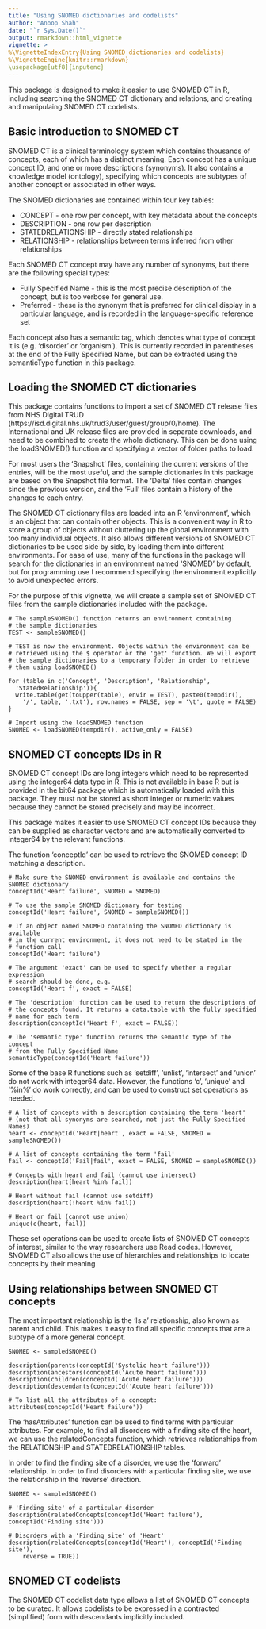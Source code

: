 ```yaml
---
title: "Using SNOMED dictionaries and codelists"
author: "Anoop Shah"
date: "`r Sys.Date()`"
output: rmarkdown::html_vignette
vignette: >
%\VignetteIndexEntry{Using SNOMED dictionaries and codelists}
%\VignetteEngine{knitr::rmarkdown}
\usepackage[utf8]{inputenc}
---
```


This package is designed to make it easier to use SNOMED CT in R, including searching the SNOMED CT dictionary and relations, and creating and manipulaing SNOMED CT codelists.

Basic introduction to SNOMED CT
-------------------------------

SNOMED CT is a clinical terminology system which contains thousands of concepts, each of which has a distinct meaning. Each concept has a unique concept ID, and one or more descriptions (synonyms). It also contains a knowledge model (ontology), specifying which concepts are subtypes of another concept or associated in other ways.

The SNOMED dictionaries are contained within four key tables:

- CONCEPT - one row per concept, with key metadata about the concepts
- DESCRIPTION - one row per description
- STATEDRELATIONSHIP - directly stated relationships
- RELATIONSHIP - relationships between terms inferred from other relationships

Each SNOMED CT concept may have any number of synonyms, but there are the following special types:

- Fully Specified Name - this is the most precise description of the concept, but is too verbose for general use.
- Preferred - these is the synonym that is preferred for clinical display in a particular language, and is recorded in the language-specific reference set

Each concept also has a semantic tag, which denotes what type of concept it is (e.g. 'disorder' or 'organism'). This is currently recorded in parentheses at the end of the Fully Specified Name, but can be extracted using the semanticType function in this package.

Loading the SNOMED CT dictionaries
----------------------------------

This package contains functions to import a set of SNOMED CT release files from NHS Digital TRUD (https://isd.digital.nhs.uk/trud3/user/guest/group/0/home). The International and UK release files are provided in separate downloads, and need to be combined to create the whole dictionary. This can be done using the loadSNOMED() function and specifying a vector of folder paths to load.

For most users the 'Snapshot' files, containing the current versions of the entries, will be the most useful, and the sample dictionaries in this package are based on the Snapshot file format. The 'Delta' files contain changes since the previous version, and the 'Full' files contain a history of the changes to each entry.

The SNOMED CT dictionary files are loaded into an R 'environment', which is an object that can contain other objects. This is a convenient way in R to store a group of objects without cluttering up the global environment with too many individual objects. It also allows different versions of SNOMED CT dictionaries to be used side by side, by loading them into different environments. For ease of use, many of the functions in the package will search for the dictionaries in an environment named 'SNOMED' by default, but for programming use I recommend specifying the environment explicitly to avoid unexpected errors. 

For the purpose of this vignette, we will create a sample set of SNOMED CT files from the sample dictionaries included with the package. 

```
# The sampleSNOMED() function returns an environment containing
# the sample dictionaries
TEST <- sampleSNOMED()

# TEST is now the environment. Objects within the environment can be
# retrieved using the $ operator or the 'get' function. We will export
# the sample dictionaries to a temporary folder in order to retrieve
# them using loadSNOMED()

for (table in c('Concept', 'Description', 'Relationship',
  'StatedRelationship')){
  write.table(get(toupper(table), envir = TEST), paste0(tempdir(),
    '/', table, '.txt'), row.names = FALSE, sep = '\t', quote = FALSE)
}

# Import using the loadSNOMED function
SNOMED <- loadSNOMED(tempdir(), active_only = FALSE)
```

SNOMED CT concepts IDs in R
---------------------------

SNOMED CT concept IDs are long integers which need to be represented using the integer64 data type in R. This is not available in base R but is provided in the bit64 package which is automatically loaded with this package. They must not be stored as short integer or numeric values because they cannot be stored precisely and may be incorrect.

This package makes it easier to use SNOMED CT concept IDs because they can be supplied as character vectors and are automatically converted to integer64 by the relevant functions.

The function 'conceptId' can be used to retrieve the SNOMED concept ID matching a description.

```
# Make sure the SNOMED environment is available and contains the SNOMED dictionary
conceptId('Heart failure', SNOMED = SNOMED)

# To use the sample SNOMED dictionary for testing
conceptId('Heart failure', SNOMED = sampleSNOMED())

# If an object named SNOMED containing the SNOMED dictionary is available
# in the current environment, it does not need to be stated in the
# function call
conceptId('Heart failure')

# The argument 'exact' can be used to specify whether a regular expression
# search should be done, e.g.
conceptId('Heart f', exact = FALSE)

# The 'description' function can be used to return the descriptions of
# the concepts found. It returns a data.table with the fully specified 
# name for each term
description(conceptId('Heart f', exact = FALSE))

# The 'semantic type' function returns the semantic type of the concept
# from the Fully Specified Name
semanticType(conceptId('Heart failure'))
```

Some of the base R functions such as 'setdiff', 'unlist', 'intersect' and 'union' do not work with integer64 data. However, the functions 'c', 'unique' and '%in%' do work correctly, and can be used to construct set operations as needed.

```
# A list of concepts with a description containing the term 'heart'
# (not that all synonyms are searched, not just the Fully Specified Names)
heart <- conceptId('Heart|heart', exact = FALSE, SNOMED = sampleSNOMED())

# A list of concepts containing the term 'fail'
fail <- conceptId('Fail|fail', exact = FALSE, SNOMED = sampleSNOMED())

# Concepts with heart and fail (cannot use intersect)
description(heart[heart %in% fail])

# Heart without fail (cannot use setdiff)
description(heart[!heart %in% fail])

# Heart or fail (cannot use union)
unique(c(heart, fail))
```

These set operations can be used to create lists of SNOMED CT concepts of interest, similar to the way researchers use Read codes. However, SNOMED CT also allows the use of hierarchies and relationships to locate concepts by their meaning

Using relationships between SNOMED CT concepts
----------------------------------------------

The most important relationship is the 'Is a' relationship, also known as parent and child. This makes it easy to find all specific concepts that are a subtype of a more general concept.

```
SNOMED <- sampledSNOMED()

description(parents(conceptId('Systolic heart failure')))
description(ancestors(conceptId('Acute heart failure')))
description(children(conceptId('Acute heart failure')))
description(descendants(conceptId('Acute heart failure')))

# To list all the attributes of a concept:
attributes(conceptId('Heart failure'))
```

The 'hasAttributes' function can be used to find terms with particular attributes. For example, to find all disorders with a finding site of the heart, we can use the relatedConcepts function, which retrieves relationships from the RELATIONSHIP and STATEDRELATIONSHIP tables. 

In order to find the finding site of a disorder, we use the 'forward' relationship. In order to find disorders with a particular finding site, we use the relationship in the 'reverse' direction.

```
SNOMED <- sampledSNOMED()

# 'Finding site' of a particular disorder
description(relatedConcepts(conceptId('Heart failure'), conceptId('Finding site')))

# Disorders with a 'Finding site' of 'Heart'
description(relatedConcepts(conceptId('Heart'), conceptId('Finding site'),
	reverse = TRUE))
```

SNOMED CT codelists
-------------------

The SNOMED CT codelist data type allows a list of SNOMED CT concepts to be curated. It allows codelists to be expressed in a contracted (simplified) form with descendants implicitly included.

```



```
